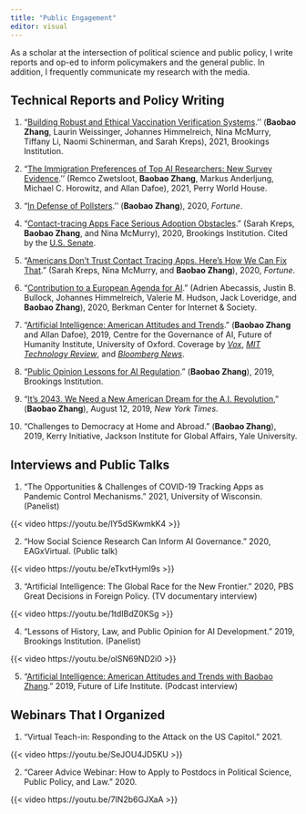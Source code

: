```yaml
---
title: "Public Engagement"
editor: visual
---
```


As a scholar at the intersection of political science and public policy, I write reports and op-ed to inform policymakers and the general public. In addition, I frequently communicate my research with the media.

## Technical Reports and Policy Writing

1.  "[Building Robust and Ethical Vaccination Verification Systems](https://www.brookings.edu/techstream/building-robust-and-ethical-vaccination-verification-systems/).'' (**Baobao Zhang**, Laurin Weissinger, Johannes Himmelreich, Nina McMurry, Tiffany Li, Naomi Schinerman, and Sarah Kreps), 2021, Brookings Institution.

2.  "[The Immigration Preferences of Top AI Researchers: New Survey Evidence](https://global.upenn.edu/perryworldhouse/news/immigration-preferences-top-ai-researchers-new-survey-evidence).'' (Remco Zwetsloot, **Baobao Zhang**, Markus Anderljung, Michael C. Horowitz, and Allan Dafoe), 2021, Perry World House.

3.  "[In Defense of Pollsters](https://fortune.com/2020/11/12/2020-election-polls-surveys-trust/).'' (**Baobao Zhang**), 2020, *Fortune*.

4.  "[Contact-tracing Apps Face Serious Adoption Obstacles](https://www.brookings.edu/techstream/contact-tracing-apps-face-serious-adoption-obstacles/)." (Sarah Kreps, **Baobao Zhang**, and Nina McMurry), 2020, Brookings Institution. Cited by the [U.S. Senate](https://www.hirono.senate.gov/download/20200728-public-health-data-release).

5.  "[Americans Don't Trust Contact Tracing Apps. Here's How We Can Fix That](https://fortune.com/2020/08/17/contact-tracing-privacy-coronavirus-google-apple/)." (Sarah Kreps, Nina McMurry, and **Baobao Zhang**), 2020, *Fortune*.

6.  "[Contribution to a European Agenda for AI](https://medium.com/berkman-klein-center/contribution-to-a-european-agenda-for-ai-13593e71202f)." (Adrien Abecassis, Justin B. Bullock, Johannes Himmelreich, Valerie M. Hudson, Jack Loveridge, and **Baobao Zhang**), 2020, Berkman Center for Internet & Society.

7.  "[Artificial Intelligence: American Attitudes and Trends](https://governanceai.github.io/US-Public-Opinion-Report-Jan-2019/)." (**Baobao Zhang** and Allan Dafoe), 2019, Centre for the Governance of AI, Future of Humanity Institute, University of Oxford. Coverage by [*Vox*](https://www.vox.com/future-perfect/2019/1/9/18174081/fhi-govai-ai-safety-american-public-worried-ai-catastrophe), [*MIT Technology Review*](https://www.technologyreview.com/2019/01/10/1508/americans-want-to-regulate-ai-but-dont-trust-anyone-to-do-it/), and [*Bloomberg News*](https://www.bloomberg.com/news/articles/2019-01-10/u-s-military-trusted-more-than-google-facebook-to-develop-ai).

8.  "[Public Opinion Lessons for AI Regulation](https://www.brookings.edu/research/public-opinion-lessons-for-ai-regulation/)." (**Baobao Zhang**), 2019, Brookings Institution.

9.  "[It's 2043. We Need a New American Dream for the A.I. Revolution](https://www.nytimes.com/2019/08/12/opinion/ubi-automation-ai.html)," (**Baobao Zhang**), August 12, 2019, *New York Times*.

10. "Challenges to Democracy at Home and Abroad." (**Baobao Zhang**), 2019, Kerry Initiative, Jackson Institute for Global Affairs, Yale University.

## Interviews and Public Talks

1.  "The Opportunities & Challenges of COVID-19 Tracking Apps as Pandemic Control Mechanisms." 2021, University of Wisconsin. (Panelist)

{{< video https://youtu.be/lY5dSKwmkK4 >}}

2.  "How Social Science Research Can Inform AI Governance." 2020, EAGxVirtual. (Public talk)

{{< video https://youtu.be/eTkvtHymI9s >}}

3.  "Artificial Intelligence: The Global Race for the New Frontier." 2020, PBS Great Decisions in Foreign Policy. (TV documentary interview)

{{< video https://youtu.be/1tdIBdZ0KSg >}}

4.  "Lessons of History, Law, and Public Opinion for AI Development." 2019, Brookings Institution. (Panelist)

{{< video https://youtu.be/olSN69ND2i0 >}}

5.  "[Artificial Intelligence: American Attitudes and Trends with Baobao Zhang](https://soundcloud.com/futureoflife/artificial-intelligence-american-attitudes-and-trends-with-baobao-zhang?utm_source=clipboard&utm_campaign=wtshare&utm_medium=widget&utm_content=https%253A%252F%252Fsoundcloud.com%252Ffutureoflife%252Fartificial-intelligence-american-attitudes-and-trends-with-baobao-zhang)." 2019, Future of Life Institute. (Podcast interview)

## Webinars That I Organized

1.  "Virtual Teach-in: Responding to the Attack on the US Capitol." 2021.

{{< video https://youtu.be/SeJOU4JD5KU >}}

2.  "Career Advice Webinar: How to Apply to Postdocs in Political Science, Public Policy, and Law." 2020.

{{< video https://youtu.be/7IN2b6GJXaA >}}
